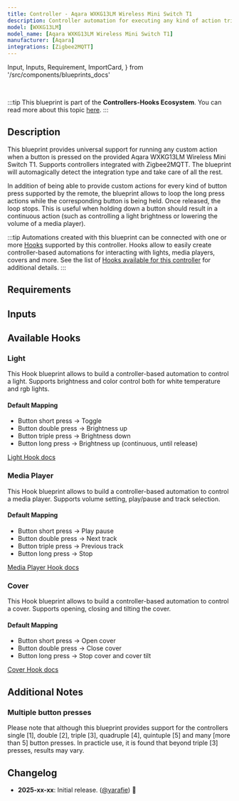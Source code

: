 ```yaml
---
title: Controller - Aqara WXKG13LM Wireless Mini Switch T1
description: Controller automation for executing any kind of action triggered by the provided Aqara WXKG13LM Wireless Mini Switch T1. Supports Zigbee2MQTT.
model: [WXKG13LM]
model_name: [Aqara WXKG13LM Wireless Mini Switch T1]
manufacturer: [Aqara]
integrations: [Zigbee2MQTT]
---
```


  Input,
  Inputs,
  Requirement,
  ImportCard,
} from '/src/components/blueprints_docs'

<ImportCard id='aqara_wxkg13lm' category='controllers' />

<br />

:::tip
This blueprint is part of the **Controllers-Hooks Ecosystem**. You can read more about this topic [here](/docs/controllers-hooks-ecosystem).
:::

## Description

This blueprint provides universal support for running any custom action when a button is pressed on the provided Aqara WXKG13LM Wireless Mini Switch T1.
Supports controllers integrated with Zigbee2MQTT.
The blueprint will automagically detect the integration type and take care of all the rest.

In addition of being able to provide custom actions for every kind of button press supported by the remote, the blueprint allows to loop the long press actions while the corresponding button is being held. Once released, the loop stops. This is useful when holding down a button should result in a continuous action (such as controlling a light brightness or lowering the volume of a media player).

:::tip
Automations created with this blueprint can be connected with one or more [Hooks](/docs/blueprints/hooks) supported by this controller.
Hooks allow to easily create controller-based automations for interacting with lights, media players, covers and more. See the list of [Hooks available for this controller](/docs/blueprints/controllers/aqara_wxkg13lm#available-hooks) for additional details.
:::

## Requirements

<Requirement id='zigbee2mqtt' />

## Inputs

<Inputs category='controllers' id='aqara_wxkg13lm' />

## Available Hooks

### Light

This Hook blueprint allows to build a controller-based automation to control a light. Supports brightness and color control both for white temperature and rgb lights.

#### Default Mapping

- Button short press -> Toggle
- Button double press -> Brightness up
- Button triple press -> Brightness down
- Button long press -> Brightness up (continuous, until release)

[Light Hook docs](/docs/blueprints/hooks/light)

### Media Player

This Hook blueprint allows to build a controller-based automation to control a media player. Supports volume setting, play/pause and track selection.

#### Default Mapping

- Button short press -> Play pause
- Button double press -> Next track
- Button triple press -> Previous track
- Button long press -> Stop

[Media Player Hook docs](/docs/blueprints/hooks/media_player)

### Cover

This Hook blueprint allows to build a controller-based automation to control a cover. Supports opening, closing and tilting the cover.

#### Default Mapping

- Button short press -> Open cover
- Button double press -> Close cover
- Button long press -> Stop cover and cover tilt

[Cover Hook docs](/docs/blueprints/hooks/cover)

## Additional Notes

### Multiple button presses

Please note that although this blueprint provides support for the controllers single [1], double [2], triple [3], quadruple [4], quintuple [5] and many [more than 5] button presses.
In practicle use, it is found that beyond triple [3] presses, results may vary.

## Changelog

- **2025-xx-xx**: Initial release. ([@yarafie](https://github.com/yarafie)) :tada:
